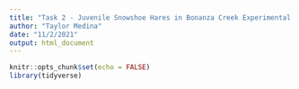 ```yaml
---
title: "Task 2 - Juvenile Snowshoe Hares in Bonanza Creek Experimental Forest"
author: "Taylor Medina"
date: "11/2/2021"
output: html_document
---
```


```r
knitr::opts_chunk$set(echo = FALSE)
library(tidyverse)
```

